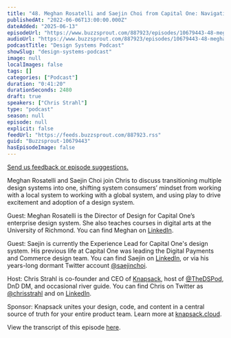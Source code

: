 ```yaml
---
title: "48. Meghan Rosatelli and Saejin Choi from Capital One: Navigating design system convergence, adoption, and contribution simultaneously"
publishedAt: "2022-06-06T13:00:00.000Z"
dateAdded: "2025-06-13"
episodeUrl: "https://www.buzzsprout.com/887923/episodes/10679443-48-meghan-rosatelli-and-saejin-choi-from-capital-one-navigating-design-system-convergence-adoption-and-contribution-simultaneously.mp3"
audioUrl: "https://www.buzzsprout.com/887923/episodes/10679443-48-meghan-rosatelli-and-saejin-choi-from-capital-one-navigating-design-system-convergence-adoption-and-contribution-simultaneously.mp3"
podcastTitle: "Design Systems Podcast"
showSlug: "design-systems-podcast"
image: null
localImages: false
tags: []
categories: ["Podcast"]
duration: "0:41:20"
durationSeconds: 2480
draft: true
speakers: ["Chris Strahl"]
type: "podcast"
season: null
episode: null
explicit: false
feedUrl: "https://feeds.buzzsprout.com/887923.rss"
guid: "Buzzsprout-10679443"
hasEpisodeImage: false
---
```

[Send us feedback or episode suggestions.](https://www.buzzsprout.com/twilio/text_messages/887923/open_sms)

Meghan Rosatelli and Saejin Choi join Chris to discuss transitioning multiple design systems into one, shifting system consumers’ mindset from working with a local system to working with a global system, and using play to drive excitement and adoption of a design system.  
  
Guest: Meghan Rosatelli is the Director of Design for Capital One’s enterprise design system. She also teaches courses in digital arts at the University of Richmond. You can find Meghan on [LinkedIn](https://www.linkedin.com/in/meghanrosatelli/).  
  
Guest: Saejin is currently the Experience Lead for Capital One's design system. His previous life at Capital One was leading the Digital Payments and Commerce design team. You can find Saejin on [LinkedIn](https://www.linkedin.com/in/saejin/), or via his years-long dormant Twitter account [@saejinchoi](https://twitter.com/saejinchoi).  
  
Host: Chris Strahl is co-founder and CEO of [Knapsack](https://www.knapsack.cloud/), host of [@TheDSPod](https://twitter.com/thedspod), DnD DM, and occasional river guide. You can find Chris on Twitter as [@chrisstrahl](https://twitter.com/chrisstrahl) and on [LinkedIn](https://www.linkedin.com/in/chrisstrahl/).  
  
Sponsor: Knapsack unites your design, code, and content in a central source of truth for your entire product team. Learn more at [knapsack.cloud](https://www.knapsack.cloud/?utm_source=podcast).  
  
View the transcript of this episode [here](https://www.knapsack.cloud/blog/dsp-48-meghan-rosatelli-saejin-choi-capital-one).
